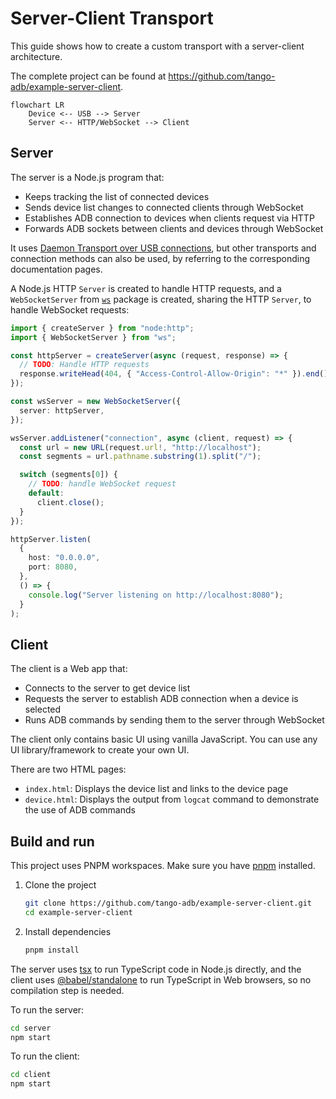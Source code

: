 # Server-Client Transport

This guide shows how to create a custom transport with a server-client architecture.

The complete project can be found at https://github.com/tango-adb/example-server-client.

```mermaid
flowchart LR
    Device <-- USB --> Server
    Server <-- HTTP/WebSocket --> Client
```

## Server

The server is a Node.js program that:

- Keeps tracking the list of connected devices
- Sends device list changes to connected clients through WebSocket
- Establishes ADB connection to devices when clients request via HTTP
- Forwards ADB sockets between clients and devices through WebSocket

It uses [Daemon Transport over USB connections](../../daemon/usb/index.mdx), but other transports and connection methods can also be used, by referring to the corresponding documentation pages.

A Node.js HTTP `Server` is created to handle HTTP requests, and a `WebSocketServer` from [`ws`](https://npmjs.com/package/ws) package is created, sharing the HTTP `Server`, to handle WebSocket requests:

```ts transpile
import { createServer } from "node:http";
import { WebSocketServer } from "ws";

const httpServer = createServer(async (request, response) => {
  // TODO: Handle HTTP requests
  response.writeHead(404, { "Access-Control-Allow-Origin": "*" }).end();
});

const wsServer = new WebSocketServer({
  server: httpServer,
});

wsServer.addListener("connection", async (client, request) => {
  const url = new URL(request.url!, "http://localhost");
  const segments = url.pathname.substring(1).split("/");

  switch (segments[0]) {
    // TODO: handle WebSocket request
    default:
      client.close();
  }
});

httpServer.listen(
  {
    host: "0.0.0.0",
    port: 8080,
  },
  () => {
    console.log("Server listening on http://localhost:8080");
  }
);
```

## Client

The client is a Web app that:

- Connects to the server to get device list
- Requests the server to establish ADB connection when a device is selected
- Runs ADB commands by sending them to the server through WebSocket

The client only contains basic UI using vanilla JavaScript. You can use any UI library/framework to create your own UI.

There are two HTML pages:

* `index.html`: Displays the device list and links to the device page
* `device.html`: Displays the output from `logcat` command to demonstrate the use of ADB commands

## Build and run

This project uses PNPM workspaces. Make sure you have [pnpm](https://pnpm.io) installed.

1. Clone the project

   ```sh
   git clone https://github.com/tango-adb/example-server-client.git
   cd example-server-client
   ```

2. Install dependencies

   ```sh
   pnpm install
   ```

The server uses [tsx](https://www.npmjs.com/package/tsx) to run TypeScript code in Node.js directly, and the client uses [@babel/standalone](https://www.npmjs.com/package/@babel/standalone) to run TypeScript in Web browsers, so no compilation step is needed.

To run the server:

```sh
cd server
npm start
```

To run the client:

```sh
cd client
npm start
```
